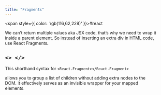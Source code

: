 ```yaml
---
title: "Fragments"
---
```



<span style={{ color: 'rgb(116,62,228)' }}>#react</span> 

We can’t return multiple values aka JSX code, that’s why we need to wrap it inside a parent element. So instead of inserting an extra div in HTML code, use React Fragments.
## **`<> </>`**

This shorthand syntax for `<React.Fragment></React.Fragment>`

allows you to group a list of children without adding extra nodes to the DOM. It effectively serves as an invisible wrapper for your mapped elements.
